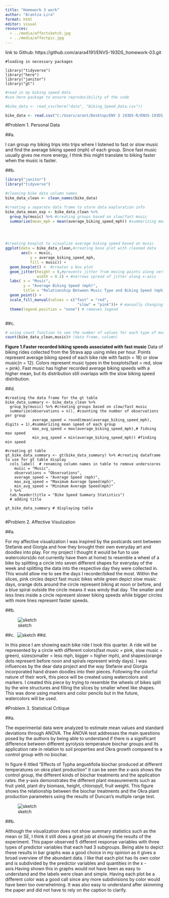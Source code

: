 ```yaml
---
title: "Homework 3 work"
author: "Arantza Lira"
format: html
editor: visual
resources:
  - ../media/affectsketch.jpg
  - ../media/affectpic.jpg
---
```

link to Github: https://github.com/arara4191/ENVS-193DS_homework-03.git 

```r-loading
#loading in necessary packages

library("tidyverse")
library("here")
library("janitor")
library("gt")

```

```r
#read in my biking speed data
#use here package to ensure reproducibility of the code

#bike_data <- read_csv(here("data", "Biking_Speed_Data.csv"))

bike_data <- read.csv("C:/Users/arant/Desktop/ENV S 193DS-R/ENVS-193DS_homework-03/data/Biking_Speed_Data.csv")
```

#Problem 1. Personal Data

##a. 

I can group my biking trips into trips where I listened to fast or slow music and find the average biking speed (mph) of each group. Since fast music usually gives me more energy, I think this might translate to biking faster when the music is faster.

##b. 

```r
library("janitor")
library("tidyverse")

#cleaning bike data column names
bike_data_clean <- clean_names(bike_data)

#creating a separate data frame to store data exploration info
bike_data_mean_exp <- bike_data_clean %>%
  group_by(music) %>% #creating groups based on slow/fast music
  summarize(mean_mph = mean(average_biking_speed_mph)) #summarizing mean speed of each group




#creating boxplot to visualize average biking speed based on music
ggplot(data = bike_data_clean,#creating base plot with cleaned data    
       aes(x = music,             
           y = average_biking_speed_mph,            
           fill = music)) +          
  geom_boxplot() +  #creates a box plot
  geom_jitter(height = 0,#prevents jitter from moving points along vertically
              width = 0.2) + #narrows spread of jitter along x-axis
  labs( x = "Music",
        y = "Average Biking Speed (mph)",
        title = "Relationship Between Music Type and Biking Speed (mph)") +
  geom_point() +
  scale_fill_manual(values = c("fast" = "red", 
                                "slow" = "pink"))+ # manually changing colors
  theme(legend.position = "none") # removes legend



```

##c. 
```r
# using count function to see the number of values for each type of music
count(bike_data_clean,music)# (data frame, column)
```

**Figure 1.Faster recorded biking speeds associated with fast music** Data of biking rides collected from the Strava app using miles per hour. Points represent average biking speed of each bike ride with fast(n = 18) or slow music(n = 12). Colors represent music types in the boxplots(fast = red, slow = pink). Fast music has higher recorded average biking speeds with a higher mean, but its distribution still overlaps with the slow biking speed distribution. 

##d. 

```r-summary

#creating the data frame for the gt table
bike_data_summary <- bike_data_clean %>%
  group_by(music) %>% #creating groups based on slow/fast music
  summarize(observations = n(), #counting the number of observations per group
            average_speed = round(mean(average_biking_speed_mph), digits = 1),#summarizing mean speed of each group
            max_avg_speed = max(average_biking_speed_mph),# fidning max speed
            min_avg_speed = min(average_biking_speed_mph)) #finding min speed

#creating gt table 
gt_bike_data_summary <- gt(bike_data_summary) %>% #creating dataframe to use for gt table display
  cols_label(  # renaming column names in table to remove underscores
    music = "Music",
    observations = "Observations",
    average_speed = "Average Speed (mph)",
    max_avg_speed = "Maximum Average Speed(mph)",
    min_avg_speed = "Minimum Average Speed(mph)"
  ) %>%
  tab_header(title = "Bike Speed Summary Statistics")
  # adding title
  
gt_bike_data_summary # displaying table


```

#Problem 2. Affective Visulization

##a. 

For my affective visualization I was inspired by the postcards sent between Stefanie and Giorgia and how they brought their own everyday art and doodles into play. For my project I thought it would be fun to use watercolors(do not currently have them at home) to resemble a wheel of a bike by splitting a circle into seven different shapes for everyday of the week and splitting the data into the respective day they were collected in. This would allow me to see the days I recorder/biked the most. Within the slices, pink circles depict fast music bikes while green depict slow music days, orange dots around the circle represent biking at noon or before, and a blue spiral outside the circle means it was windy that day. The smaller and less lines inside a circle represent slower biking speeds while bigger circles with more lines represent faster speeds.

##b. 

![sketch](../media/affectsketch.jpg)

##c. 
![sketch](../media/affectpic.jpg)
##d. 

In this piece I am showing each bike ride I took this quarter. A ride will be represented by a circle with different colors(fast music = pink, slow music = green), sizes(smaller = less mph, bigger = higher mph), and shapes(orange dots represent before noon and spirals represent windy days).
I was influences by the dear data project and the way Stefanie and Giorgia incorporated hand drawn doodles into their pieces.
Following the colorful nature of their work, this piece will be created using watercolors and markers.
I created this piece by trying to resemble the wheels of bikes split by the wire structures and filling the slices by smaller wheel like shapes. This was done using markers and color pencils but in the future, watercolors will be used.

#Problem 3. Statistical Critique

##a.

The experimental data were analyzed to estimate mean values and standard deviations through ANOVA. The ANOVA test addresses the main questions posed by the authors by being able to understand if there is a significant difference between different pyrolysis temperature biochar groups and its application rate in relation to soil properties and Okra growth compared to a control group with no biochar.

In figure 6 titled "Effects of Typha angustifolia biochar produced at different temperatures on okra plant production" it can be seen the x-axis shows the control group, the different kinds of biochar treatments and the application rates. the y-axis demonstrates the different plant measurements such as fruit yield, plant dry biomass, height, chloropyll, fruit weight. This figure shows the relationship between the biochar treatments and the Okra plant production parameters using the results of Duncan's multiple range test.


![sketch](../media/cattails_anova.png)

##b. 

Although the visualization does not show summary statistics such as the mean or SE, I think it still does a great job at showing the results of the experiment. This paper observed 5 different response variables with three types of predictor variables that each had 3 subgroups. Being able to depict these results in bar graphs was a good choice in my opinion as it gives a broad overview of the abundant data. I like that each plot has its own color and is subdivided by the predictor variables and quantities in the x - axis.Having shown this in graphs would not have been as easy to understand and the labels were clean and simple. Having each plot be a different color was a good call since any more subdivisions by color would have been too overwhelming. It was also easy to understand after skimming the paper and did not have to rely on the caption to clarify.
















